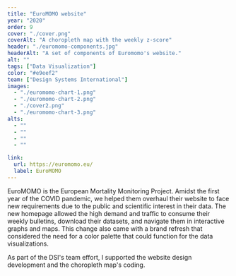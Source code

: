 ```yaml
---
title: "EuroMOMO website"
year: "2020"
order: 9
cover: "./cover.png"
coverAlt: "A choropleth map with the weekly z-score"
header: "./euromomo-components.jpg"
headerAlt: "A set of components of Euromomo's website."
alt: ""
tags: ["Data Visualization"]
color: "#e9eef2"
team: ["Design Systems International"]
images:
  - "./euromomo-chart-1.png"
  - "./euromomo-chart-2.png"
  - "./cover2.png"
  - "./euromomo-chart-3.png"
alts:
  - ""
  - ""
  - ""
  - ""

link:
  url: https://euromomo.eu/
  label: EuroMOMO
---
```


EuroMOMO is the European Mortality Monitoring Project. Amidst the first year of the COVID pandemic, we helped them overhaul their website to face new requirements due to the public and scientific interest in their data. The new homepage allowed the high demand and traffic to consume their weekly bulletins, download their datasets, and navigate them in interactive graphs and maps. This change also came with a brand refresh that considered the need for a color palette that could function for the data visualizations.

As part of the DSI's team effort, I supported the website design development and the choropleth map's coding.
